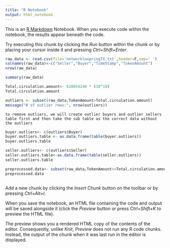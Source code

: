 ---
title: "R Notebook"
output: html_notebook
---

This is an [R Markdown](http://rmarkdown.rstudio.com) Notebook. When you execute code within the notebook, the results appear beneath the code. 

Try executing this chunk by clicking the *Run* button within the chunk or by placing your cursor inside it and pressing *Ctrl+Shift+Enter*. 

```{r}
raw_data <- read.csv(file='networkloopringTX.txt',header=F,sep=' ')
colnames(raw_data)<-c("Seller","Buyer","TimeStamp","TokenAmount")
nrow(raw_data)
```

```{r}
summary(raw_data)
```

```{r}
Total.circulation.amount<- 828854240 * (10^18)
Total.circulation.amount
```

```{r}
outliers <- subset(raw_data,TokenAmount>Total.circulation.amount)
message("# of outlier rows:", nrow(outliers))

```

```
to remove outliers, we will create outlier buyers and outlier sellers table first and then take the sub table as the correct data without the outliers

```
```{r}
buyer.outliers<- c(outliers$Buyer)
buyer.outliers.table <- as.data.frame(table(buyer.outliers))
buyer.outliers.table

seller.outliers<- c(outliers$Seller)
seller.outliers.table<-as.data.frame(table(seller.outliers))
seller.outliers.table

```

```{r}
preprocessed.data<- subset(raw_data,TokenAmount<=Total.circulation.amount)
preprocessed.data
```

```{r}

```

Add a new chunk by clicking the *Insert Chunk* button on the toolbar or by pressing *Ctrl+Alt+I*.

When you save the notebook, an HTML file containing the code and output will be saved alongside it (click the *Preview* button or press *Ctrl+Shift+K* to preview the HTML file).

The preview shows you a rendered HTML copy of the contents of the editor. Consequently, unlike *Knit*, *Preview* does not run any R code chunks. Instead, the output of the chunk when it was last run in the editor is displayed.
